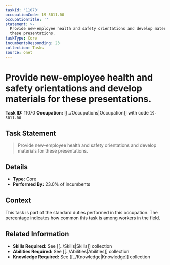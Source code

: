 ```yaml
---
taskId: '11070'
occupationCode: 19-5011.00
occupationTitle: ''
statement: >-
  Provide new-employee health and safety orientations and develop materials for
  these presentations.
taskType: Core
incumbentsResponding: 23
collection: Tasks
source: onet
---
```

# Provide new-employee health and safety orientations and develop materials for these presentations.

**Task ID:** 11070
**Occupation:** [[../Occupations|Occupation]] with code `19-5011.00`

## Task Statement

> Provide new-employee health and safety orientations and develop materials for these presentations.

## Details

- **Type:** Core
- **Performed By:** 23.0% of incumbents

## Context

This task is part of the standard duties performed in this occupation. The percentage indicates how common this task is among workers in the field.

## Related Information

- **Skills Required:** See [[../Skills|Skills]] collection
- **Abilities Required:** See [[../Abilities|Abilities]] collection
- **Knowledge Required:** See [[../Knowledge|Knowledge]] collection
